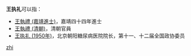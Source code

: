 '''王执礼'''可以指：
* [[王執禮_(嘉靖進士)|王執禮 (嘉靖進士)]]，嘉靖四十四年進士
* [[王執禮_(清朝)|王執禮 (清朝)]]，清朝官員
* [[王执礼_(1950年)|王执礼 (1950年)]]，北京朝阳糖尿病医院院长，第十一、十二届全国政协委员

{{disambig}}

[[Category:三字王姓人名消歧义|zhi]]